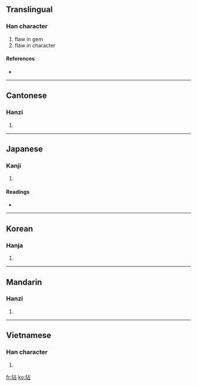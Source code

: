 ==Translingual==

===Han character===
{{Han char|rn=96|rad=玉|as=05|sn=9|four=1116<sub>0</sub>|canj=一土卜口 (MGYR)}}

# flaw in gem
# flaw in character

====References====
* {{Han ref|kx=0728.300|dkj=20895|dj=1140.250|hdz=21106.040|uh=73B7|ud=29623|bh=ACBF|bd=44223}}

----

==Cantonese==

===Hanzi===
{{yue-hanzi|jyut=|y=dim3}}

# {{defn|Cantonese}}

----

==Japanese==

===Kanji===
{{ja-kanji|grade=|rs=玉05}}

# {{defn|Japanese}}

====Readings====
* {{ja-readings|on=[[てん]] (ten)|kun=[[かける]] (kakeru)}}

----

==Korean==

===Hanja===
{{ko-hanja|hangeul=점|eumhun=|rv=jeom|mr=chŏm|y=cem}}

# {{defn|Korean}}

----

==Mandarin==

===Hanzi===
{{cmn-hanzi|pin=[[diàn]] ([[dian4]])|wg=tien<sup>4</sup>}}

# {{defn|Mandarin}}

----

==Vietnamese==

===Han character===
{{vi-hantu|dẽ}}

# {{defn|Vietnamese}}

[[fr:玷]]
[[ko:玷]]
